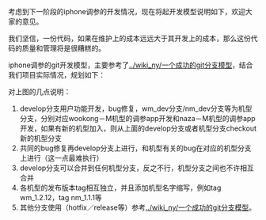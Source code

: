 考虑到下一阶段的iphone调参的开发情况，现在将起开发模型说明如下，欢迎大家的意见。

我们坚信，一份代码，如果在维护上的成本远远大于其开发上的成本，那么这份代码的质量和管理将是很糟糕的。

iphone调参的git开发模型，主要参考了[[../wiki_ny/一个成功的git分支模型]]，结合我们项目实际情况，规划如下：

{{images/iphone_assistant_git_model.jpg}}

对上图的几点说明：
# develop分支用户功能开发，bug修复，wm_dev分支/nm_dev分支等为机型分支，分别对应wookong－M机型的调参app开发和naza－M机型的调参app开发，如果有新的机型加入，则从上面的develop分支或者机型分支checkout新的机型分支
# 共同的bug修复再develop分支上进行，和机型有关的bug在对应的机型分支上进行（这一点最难执行）
# develop分支可以合并到任何机型分支，反之不行，机型分支之间也不许相互合并
# 各机型的发布版本tag相互独立，并且添加机型名字缩写，例如tag wm_1.2.12，tag nm_1.1.1等
# 其他分支使用（hotfix／release等）参考[[../wiki_ny/一个成功的git分支模型]]。
